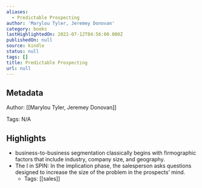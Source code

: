 ```yaml
---
aliases:
  - Predictable Prospecting
author: 'Marylou Tyler, Jeremey Donovan'
category: books
lastHighlightedOn: 2022-07-12T04:56:00.000Z
publishedOn: null
source: kindle
status: null
tags: []
title: Predictable Prospecting
url: null
---
```

## Metadata

Author: [[Marylou Tyler, Jeremey Donovan]]

Tags: N/A

## Highlights

- business-to-business segmentation classically begins with firmographic factors that include industry, company size, and geography.
- The I in SPIN: In the implication phase, the salesperson asks questions designed to increase the size of the problem in the prospects’ mind.
    - Tags: [[sales]]
